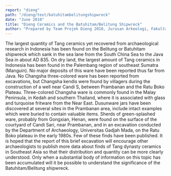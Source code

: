```yaml
---
report: "dieng"
path: "/dieng/text/batuhitambelitungshipwreck"
date: "June 2010"
title: "Dieng Ceramics and the Batuhitam/Belitung Shipwreck"
author: "Prepared by Team Projek Dieng 2010, Jurusan Arkeologi, Fakultas Ilmu Budaya, and Universitas Gadjah Mada. Translated by Goh Geok Yian and John N. Miksic. Editors: Mahirta Sasongko, Goh Geok Yian, Widya Nayati, and John N. Miksic"
---
```

The largest quantity of Tang ceramics yet recovered from archaeological research in Indonesia has been found on the Belitung or Batuhitam shipwreck which sank in the sea lane from the South China Sea to the Java Sea in about AD 835.  On dry land, the largest amount of Tang ceramics in Indonesia has been found in the Palembang region of southeast Sumatra (Manguin).  No major deposits of this ware have been reported thus far from Java. No Changsha three-colored ware has been reported from excavations, but Changsha kendis were found by villagers during the construction of a well near Candi S, between Prambanan and the Ratu Boko Plateau. Three-colored Changsha ware is commonly found in the Malay Peninsula, in Kedah and southern Thailand, where it is associated with glass and turquoise fritware from the Near East. Dusunware jars have been discovered at several sites in the Prambanan area, include intact examples which were buried to contain valuable items.  Sherds of green-splashed ware, probably from Gongxian, Henan, were found on the surface of the courtyard of Candi Sari, near Prambanan, and in an excavation conducted by the Department of Archaeology, Universitas Gadjah Mada, on the Ratu Boko plateau in the early 1980s.  Few of these finds have been published.  It is hoped that the report of this brief excavation will encourage other archaeologists to publish more data about finds of Tang dynasty ceramics in Southeast Asia so that their distribution and quantity can be more clearly understood.  Only when a substantial body of information on this topic has been accumulated will it be possible to understand the significance of the Batuhitam/Belitung shipwreck.
